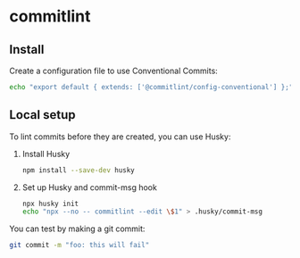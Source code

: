 
# commitlint

## Install

<PackageManagerTabs command="install --save-dev @commitlint/{cli,config-conventional}" />

Create a configuration file to use Conventional Commits:
```sh
echo "export default { extends: ['@commitlint/config-conventional'] };" > commitlint.config.mjs
```


## Local setup

To lint commits before they are created, you can use Husky:

1. Install Husky
    ```sh
    npm install --save-dev husky
    ```
2. Set up Husky and commit-msg hook
    ```sh
    npx husky init
    echo "npx --no -- commitlint --edit \$1" > .husky/commit-msg
    ```

You can test by making a git commit:
```sh
git commit -m "foo: this will fail"
```
